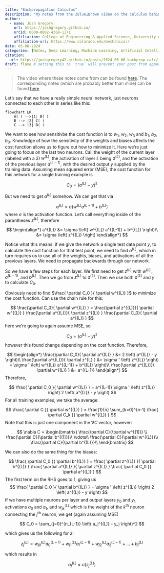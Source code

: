 ```yaml
---
title: "Backpropagation Calculus"
description: "My notes from the 3Blue1Brown video on the calculus behind backpropagation"
author:
  - name: Josh Gregory
    url: https://joshgregory.github.io/
    orcid: 0000-0002-4368-1171
    affiliation: College of Engineering & Applied Science, University of Colorado Boulder
    affiliation-url: https://www.colorado.edu/mechanical/ 
date: 05-06-2024
categories: [Notes, Deep Learning, Machine Learning, Artificial Intelligence] # self-defined categories
citation: 
  url: https://joshgregory42.github.io/posts/2024-05-06-backprop-calc/ 
draft: flase # setting this to `true` will prevent your post from appearing on your listing page until you're ready!
---
```


> The video where these notes come from can be found [here](https://www.youtube.com/watch?time_continue=1&v=tIeHLnjs5U8&embeds_referring_euri=https%3A%2F%2Fwww.3blue1brown.com%2F&feature=emb_logo). The corresponding notes (which are probably better than mine) can be found [here](https://www.3blue1brown.com/lessons/backpropagation-calculus).

Let's say that we have a really simple neural network, just neurons connected to each other in series like this:

```mermaid
flowchart LR
    A( ) -->|1| B( )
    B --> |2| C( )
    C --> |3| D( )
```

We want to see how sensitivbe the cost function is to $w_1$, $w_2$, $w_3$ and $b_1$, $b_2$, $b_3$. Knowledge of how the sensitivity of the weights and biases affects the cost function allows us to figure out how to minimize it. Here we're just going to focus on the last two neurons. Call the weight of the current layer (labeled with a 3) $w^{(L)}$, the activation of layer $L$ being $a^{(L)}$, and the activation of the previous layer $a^{(L-1)}$, with the desired output $y$ supplied by the training data. Assuming mean squared error (MSE), the cost function for this network for a single training example is

$$
C_0 = \left( a^{(L)} - y \right)^2
$$

But we need to get $a^{(L)}$ somehow. We can get that via

$$
a^{(L)} = \sigma \left( w^{(L)} a^{(L-1)} + b^{(L)} \right)
$$
where $\sigma$ is the activation function. Let's call everything inside of the parantheses $z^{(L)}$, therefore

$$
\begin{align*}
a^{(L)} &= \sigma \left( w^{(L)} a^{(L-1)} + b^{(L)} \right)\\
&= \sigma \left( z^{(L)} \right)
\end{align*}
$$

Notice what this means: if we give the network a single test data point $y$, to calculate the cost function for that test point, we need to find $a^{(L)}$, which in turn requires us to use all of the weights, biases, and activations of all the previous layers. We need to propagate backwards through our network.


So we have a few steps for each layer. We first need to get $z^{(L)}$ with $w^{(L)}$, $a^{(L-1)}$, and $b^{(L)}$. Then we go from $z^{(L)}$ to $a^{(L)}$. Then we use both $a^{(L)}$ and $y$ to calculate $C_0$.

Obviously need to find $\frac{ \partial C_0 }{ \partial w^{(L)} }$ to minimize the cost function. Can use the chain rule for this:

$$
\frac{\partial C_0}{ \partial w^{(L)} } = \frac{\partial z^{(L)}}{ \partial w^{(L)} } \frac{\partial a^{(L)}}{ \partial z^{(L)} } \frac{\partial C_0}{ \partial a^{(L)} }
$$
here we're going to again assume MSE, so

$$
C_0 = \left( a^{(L)} - y \right)^2
$$
however this found change depending on the cost function. Therefore,

$$
\begin{align*}
\frac{\partial C_0}{ \partial a^{(L)} } &= 2 \left( a^{(L)} - y \right)\\
\frac{\partial a^{(L)}}{ \partial z^{L} } &= \sigma ' \left( z^{(L)} \right) = \sigma ' \left( w^{(L)} a^{(L-1)} + b^{(L)} \right)\\
\frac{\partial z^{(L)}}{ \partial w^{(L)} } &= a^{(L-1)}
\end{align*}
$$
Therefore,

$$
\frac{ \partial C_0 }{ \partial w^{(L)} } = a^{(L-1)} \sigma ' \left( z^{(L)} \right) 2 \left( a^{(L)} - y \right)
$$
For all training examples, we take the average:

$$
\frac{ \partial C }{ \partial w^{(L)} } = \frac{1}{n} \sum_{k=0}^{n-1} \frac{ \partial C_k }{ \partial w^{(L)} }
$$
Note that this is just one component in the $\nabla C$ vector, however:

$$
\nabla C = 
\begin{bmatrix}
\frac{\partial C}{\partial w^{(1)}} \\
\frac{\partial C}{\partial b^{(1)}}\\
\vdots\\
\frac{\partial C}{\partial w^{(L)}}\\
\frac{\partial C}{\partial b^{(L)}}\\
\end{bmatrix}
$$

We can also do the same thing for the biases:

$$
\frac{ \partial C_0 }{ \partial b^{(L)} } = \frac{ \partial z^{(L)} }{ \partial b^{(L)} } \frac{ \partial a^{(L)} }{ \partial z^{(L)} } \frac{ \partial C_0 }{ \partial a^{(L)} }
$$
The first term on the RHS goes to 1, giving us
$$
\frac{ \partial C_0 }{ \partial b^{(L)} } = \sigma ' \left( z^{(L)} \right) 2 \left( a^{(L)} - y \right)
$$
If we have multiple neurons per layer and output layers $y_0$ and $y_1$, activations $a_0$ and $a_1$, and $w_{jk}^{(L)}$ which is the weight of the $k^{\text{th}}$ neuron connecting the $j^{\text{th}}$ neuron, we get (again assuming MSE)

$$
C_0 = \sum_{j=0}^{n_{L-1}} \left( a_j^{(L)} - y_j \right)^2
$$

which gives us the following for $z$:

$$
z_{j}^{(L)} = w_{j0}^{(L)} a_0^{(L-1)} + w_{j1}^{(L)} a_1^{(L-1)} + w_{j2}^{(L)} a_2^{(L-1)} + \ldots + b_j^{(L)}
$$

which results in

$$
a_j^{(L)} = \sigma \left( z_j^{(L)} \right)
$$